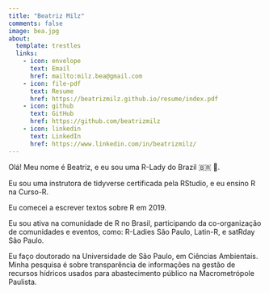 ```yaml
---
title: "Beatriz Milz"
comments: false
image: bea.jpg
about:
  template: trestles
  links:
    - icon: envelope
      text: Email
      href: mailto:milz.bea@gmail.com
    - icon: file-pdf
      text: Resume
      href: https://beatrizmilz.github.io/resume/index.pdf  
    - icon: github
      text: GitHub
      href: https://github.com/beatrizmilz
    - icon: linkedin
      text: LinkedIn
      href: https://www.linkedin.com/in/beatrizmilz/     
---
```


Olá! Meu nome é Beatriz, e eu sou uma R-Lady do Brazil 🇧🇷 💜.

Eu sou uma instrutora de tidyverse certificada pela RStudio, e eu ensino R na Curso-R.

Eu comecei a escrever textos sobre R em 2019.

Eu sou ativa na comunidade de R no Brasil, participando da co-organização de comunidades e eventos, como: R-Ladies São Paulo, Latin-R, e satRday São Paulo.

Eu faço doutorado na Universidade de São Paulo, em Ciências Ambientais. Minha pesquisa é sobre transparência de informações na gestão de recursos hídricos usados para abastecimento público na Macrometrópole Paulista.

